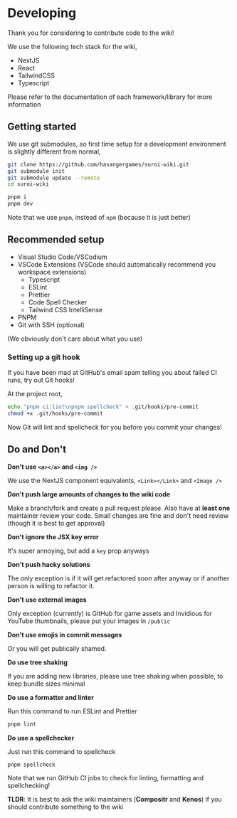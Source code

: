 
# Developing

Thank you for considering to contribute code to the wiki!

We use the following tech stack for the wiki,

- NextJS
- React
- TailwindCSS
- Typescript

Please refer to the documentation of each framework/library for more information

## Getting started

We use git submodules, so first time setup for a development environment is slightly different from normal,

```sh
git clone https://github.com/hasangergames/suroi-wiki.git
git submodule init
git submodule update --remote
cd suroi-wiki

pnpm i
pnpm dev
```

Note that we use `pnpm`, instead of `npm` (because it is just better)

## Recommended setup

- Visual Studio Code/VSCodium
- VSCode Extensions (VSCode should automatically recommend you workspace extensions)
  - Typescript
  - ESLint
  - Prettier
  - Code Spell Checker
  - Tailwind CSS IntelliSense
- PNPM
- Git with SSH (optional)

(We obviously don't care about what you use)

### Setting up a git hook

If you have been mad at GitHub's email spam telling you about failed CI runs, try out Git hooks!

At the project root,

```sh
echo "pnpm ci:lint\npnpm spellcheck" > .git/hooks/pre-commit
chmod +x .git/hooks/pre-commit
```

Now Git will lint and spellcheck for you before you commit your changes!

## Do and Don't

**Don't use `<a></a>` and `<img />`**

We use the NextJS component equivalents, `<Link></Link>` and `<Image />`

**Don't push large amounts of changes to the wiki code**

Make a branch/fork and create a pull request please. Also have at **least one** maintainer review your code. Small changes are fine and don't need review (though it is best to get approval)

**Don't ignore the JSX key error**

It's super annoying, but add a `key` prop anyways

**Don't push hacky solutions**

The only exception is if it will get refactored soon after anyway or if another person is willing to refactor it.

**Don't use external images**

Only exception (currently) is GitHub for game assets and Invidious for YouTube thumbnails, please put your images in `/public`

**Don't use emojis in commit messages**

Or you will get publically shamed.

**Do use tree shaking**

If you are adding new libraries, please use tree shaking when possible, to keep bundle sizes minimal

**Do use a formatter and linter**

Run this command to run ESLint and Prettier

```sh
pnpm lint
```

**Do use a spellchecker**

Just run this command to spellcheck

```sh
pnpm spellcheck
```

<GenericNotice emote="bleh">
  Note that we run GitHub CI jobs to check for linting, formatting and
  spellchecking!
</GenericNotice>

**TLDR**: It is best to ask the wiki maintainers (**Compositr** and **Kenos**) if you should contribute something to the wiki
